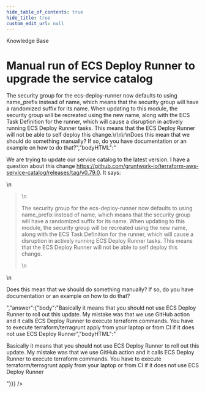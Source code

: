 ```yaml
---
hide_table_of_contents: true
hide_title: true
custom_edit_url: null
---
```



<CenterLayout>
<span className="searchCategory">Knowledge Base</span>
<h1>Manual run of ECS Deploy Runner to upgrade the service catalog</h1>
<GitHub discussion={{"id":"D_kwDOF8slf84APN8x","number":340,"author":{"login":"pete0emerson"},"title":"Manual run of ECS Deploy Runner to upgrade the service catalog","body":"We are trying to update our service catalog to the latest version. I have a question about this change https://github.com/gruntwork-io/terraform-aws-service-catalog/releases/tag/v0.79.0. It says:\r\n\r\n> The security group for the ecs-deploy-runner now defaults to using name_prefix instead of name, which means that the security group will have a randomized suffix for its name. When updating to this module, the security group will be recreated using the new name, along with the ECS Task Definition for the runner, which will cause a disruption in actively running ECS Deploy Runner tasks. This means that the ECS Deploy Runner will not be able to self deploy this change.\r\n\r\nDoes this mean that we should do something manually? If so, do you have documentation or an example on how to do that?","bodyHTML":"<p dir=\"auto\">We are trying to update our service catalog to the latest version. I have a question about this change <a href=\"https://github.com/gruntwork-io/terraform-aws-service-catalog/releases/tag/v0.79.0\">https://github.com/gruntwork-io/terraform-aws-service-catalog/releases/tag/v0.79.0</a>. It says:</p>\n<blockquote>\n<p dir=\"auto\">The security group for the ecs-deploy-runner now defaults to using name_prefix instead of name, which means that the security group will have a randomized suffix for its name. When updating to this module, the security group will be recreated using the new name, along with the ECS Task Definition for the runner, which will cause a disruption in actively running ECS Deploy Runner tasks. This means that the ECS Deploy Runner will not be able to self deploy this change.</p>\n</blockquote>\n<p dir=\"auto\">Does this mean that we should do something manually? If so, do you have documentation or an example on how to do that?</p>","answer":{"body":"Basically it means that you should not use ECS Deploy Runner to roll out this update. My mistake was that we use GitHub action and it calls ECS Deploy Runner to execute terraform commands. You have to execute terraform/terragrunt apply from your laptop or from CI if it does not use ECS Deploy Runner","bodyHTML":"<p dir=\"auto\">Basically it means that you should not use ECS Deploy Runner to roll out this update. My mistake was that we use GitHub action and it calls ECS Deploy Runner to execute terraform commands. You have to execute terraform/terragrunt apply from your laptop or from CI if it does not use ECS Deploy Runner</p>"}}} />

</CenterLayout>
  

<!-- ##DOCS-SOURCER-START
{
  "sourcePlugin": "github-discussions",
  "hash": "da401aedc319c327588162edad2c615b"
}
##DOCS-SOURCER-END -->
